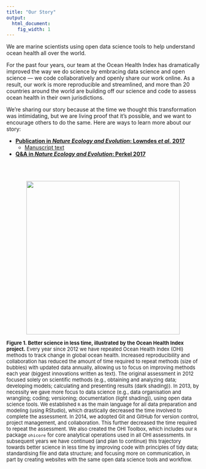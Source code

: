 ```yaml
---
title: "Our Story"
output:
  html_document:
    fig_width: 1
---
```


We are marine scientists using open data science tools to help understand ocean health all over the world.

For the past four years, our team at the Ocean Health Index has dramatically improved the way we do science by embracing data science and open science — we code collaboratively and openly share our work online. As a result, our work is more reproducible and streamlined, and more than 20 countries around the world are building off our science and code to assess ocean health in their own jurisdictions. 

We're sharing our story because at the time we thought this transformation was intimidating, but we are living proof that it's possible, and we want to encourage others to do the same. Here are ways to learn more about our story: 


- [**Publication in *Nature Ecology and Evolution*: Lowndes *et al.* 2017**]()
    - [Manuscript text]()
- [**Q&A in *Nature Ecology and Evolution*: Perkel 2017**]()

<br>
<br>

<center><img src="https://docs.google.com/drawings/d/13iwi2QQCNlMyRsaNKzgoh73sEULK7J6NiJi8B11w88Y/pub?w=960&h=816" width="400px"></center>

<font size="2">**Figure 1. Better science in less time, illustrated by the Ocean Health Index project.** Every year since 2012 we have repeated Ocean Health Index (OHI) methods to track change in global ocean health. Increased reproducibility and collaboration has reduced the amount of time required to repeat methods (size of bubbles) with updated data annually, allowing us to focus on improving methods each year (biggest innovations written as text). The original assessment in 2012 focused solely on scientific methods (e.g., obtaining and analyzing data; developing models; calculating and presenting results (dark shading)). In 2013, by necessity we gave more focus to data science (e.g., data organisation and wrangling; coding; versioning; documentation (light shading)), using open data science tools. We established `R` as the main language for all data preparation and modeling (using RStudio), which drastically decreased the time involved to complete the assessment. In 2014, we adopted Git and GitHub for version control, project management, and collaboration. This further decreased the time required to repeat the assessment. We also created the OHI Toolbox, which includes our `R` package `ohicore` for core analytical operations used in all OHI assessments. In subsequent years we have continued (and plan to continue) this trajectory towards better science in less time by improving code with principles of tidy data; standardising file and data structure; and focusing more on communication, in part by creating websites with the same open data science tools and workflow.
</font>

<!---- 
- Press
- Blog
--->



